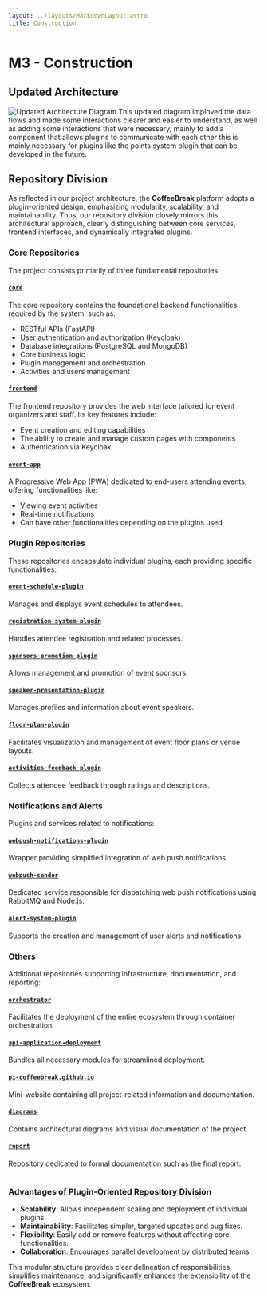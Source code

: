 ```yaml
---
layout: ../layouts/MarkdownLayout.astro
title: Construction
---
```


# M3 - Construction

## Updated Architecture

![Updated Architecture Diagram](/architecture/coffeeBreak-M3ArchUpdate.jpeg)
This updated diagram imploved the data flows and made some interactions clearer and easier to understand, as well as adding some interactions that were necessary, mainly to add a component that allows plugins to communicate with each other this is mainly necessary for plugins like the points system plugin that can be developed in the future.
## Repository Division

As reflected in our project architecture, the **CoffeeBreak** platform adopts a plugin-oriented design, emphasizing modularity, scalability, and maintainability. Thus, our repository division closely mirrors this architectural approach, clearly distinguishing between core services, frontend interfaces, and dynamically integrated plugins.

### Core Repositories

The project consists primarily of three fundamental repositories:

#### [`core`](https://github.com/PI-coffeeBreak/core)
The core repository contains the foundational backend functionalities required by the system, such as:
- RESTful APIs (FastAPI)
- User authentication and authorization (Keycloak)
- Database integrations (PostgreSQL and MongoDB)
- Core business logic
- Plugin management and orchestration
- Activities and users management

#### [`frontend`](https://github.com/PI-coffeeBreak/frontend)
The frontend repository provides the web interface tailored for event organizers and staff. Its key features include:
- Event creation and editing capabilities
- The ability to create and manage custom pages with components
- Authentication via Keycloak

#### [`event-app`](https://github.com/PI-coffeeBreak/event-app)
A Progressive Web App (PWA) dedicated to end-users attending events, offering functionalities like:
- Viewing event activities
- Real-time notifications
- Can have other functionalities depending on the plugins used

### Plugin Repositories

These repositories encapsulate individual plugins, each providing specific functionalities:

#### [`event-schedule-plugin`](https://github.com/PI-coffeeBreak/event-schedule-plugin)
Manages and displays event schedules to attendees.

#### [`registration-system-plugin`](https://github.com/PI-coffeeBreak/registration-system-plugin)
Handles attendee registration and related processes.

#### [`sponsors-promotion-plugin`](https://github.com/PI-coffeeBreak/sponsors-promotion-plugin)
Allows management and promotion of event sponsors.

#### [`speaker-presentation-plugin`](https://github.com/PI-coffeeBreak/plugin-speaker)
Manages profiles and information about event speakers.

#### [`floor-plan-plugin`](https://github.com/PI-coffeeBreak/plugin-floorplan)
Facilitates visualization and management of event floor plans or venue layouts.

#### [`activities-feedback-plugin`](https://github.com/PI-coffeeBreak/plugin-feedback)
Collects attendee feedback through ratings and descriptions.

### Notifications and Alerts

Plugins and services related to notifications:

#### [`webpush-notifications-plugin`](https://github.com/PI-coffeeBreak/webpush-notifications-plugin)
Wrapper providing simplified integration of web push notifications.

#### [`webpush-sender`](https://github.com/PI-coffeeBreak/webpush-sender)
Dedicated service responsible for dispatching web push notifications using RabbitMQ and Node.js.

#### [`alert-system-plugin`](https://github.com/PI-coffeeBreak/alert-system-plugin)
Supports the creation and management of user alerts and notifications.

### Others

Additional repositories supporting infrastructure, documentation, and reporting:

#### [`orchestrator`](https://github.com/PI-coffeeBreak/orchestrator)
Facilitates the deployment of the entire ecosystem through container orchestration.

#### [`api-application-deployment`](https://github.com/PI-coffeeBreak/api-application-deployment)
Bundles all necessary modules for streamlined deployment.

#### [`pi-coffeebreak.github.io`](https://github.com/PI-coffeeBreak/pi-coffeebreak.github.io)
Mini-website containing all project-related information and documentation.

#### [`diagrams`](https://github.com/PI-coffeeBreak/diagrams)
Contains architectural diagrams and visual documentation of the project.

#### [`report`](https://github.com/PI-coffeeBreak/report)
Repository dedicated to formal documentation such as the final report.

---
### Advantages of Plugin-Oriented Repository Division

- **Scalability**: Allows independent scaling and deployment of individual plugins.
- **Maintainability**: Facilitates simpler, targeted updates and bug fixes.
- **Flexibility**: Easily add or remove features without affecting core functionalities.
- **Collaboration**: Encourages parallel development by distributed teams.

This modular structure provides clear delineation of responsibilities, simplifies maintenance, and significantly enhances the extensibility of the **CoffeeBreak** ecosystem.

